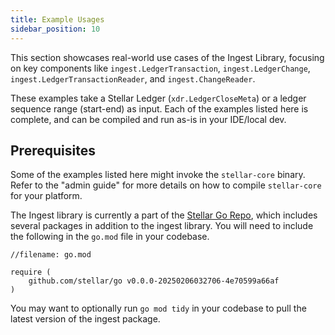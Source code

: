 ```yaml
---
title: Example Usages
sidebar_position: 10
---
```


This section showcases real-world use cases of the Ingest Library, focusing on key components like `ingest.LedgerTransaction`, `ingest.LedgerChange`, `ingest.LedgerTransactionReader`, and `ingest.ChangeReader`.

These examples take a Stellar Ledger (`xdr.LedgerCloseMeta`) or a ledger sequence range (start-end) as input. Each of the examples listed here is complete, and can be compiled and run as-is in your IDE/local dev.

## Prerequisites

Some of the examples listed here might invoke the `stellar-core` binary. Refer to the "admin guide" for more details on how to compile `stellar-core` for your platform.

The Ingest library is currently a part of the [Stellar Go Repo](https://github.com/stellar/go), which includes several packages in addition to the ingest library. You will need to include the following in the `go.mod` file in your codebase.

```
//filename: go.mod

require (
    github.com/stellar/go v0.0.0-20250206032706-4e70599a66af
)

```

You may want to optionally run `go mod tidy` in your codebase to pull the latest version of the ingest package.
